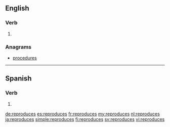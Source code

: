 ==English==

===Verb===
{{head|en|verb form}}

# {{en-third-person singular of|reproduce}}

===Anagrams===
* [[procedures#English|procedures]]

----

==Spanish==

===Verb===
{{es-verb-form|reproducir}}

# {{es-verb form of|ending=ir|mood=indicative|tense=present|pers=2|formal=no|number=singular|reproducir}}

[[de:reproduces]]
[[es:reproduces]]
[[fr:reproduces]]
[[my:reproduces]]
[[nl:reproduces]]
[[ja:reproduces]]
[[simple:reproduces]]
[[fi:reproduces]]
[[sv:reproduces]]
[[vi:reproduces]]